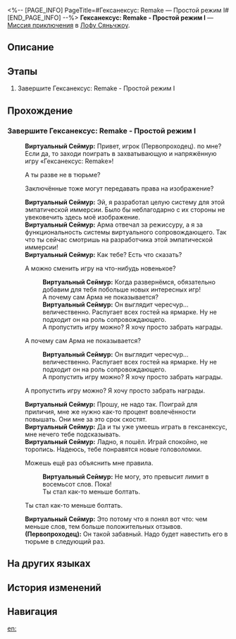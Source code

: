 <%-- [PAGE_INFO]
PageTitle=#Гексанексус: Remake — Простой режим I#
[END_PAGE_INFO] --%>
{{Дополнить|Диалоги.}}
{{Миссия Инфобокс
|id              = 8025216
|Название        = Гексанексус: Remake - Простой режим I
|Изображение     = Миссия Гексанексус Remake — Простой режим I.png
|Тип             = Миссия приключения
|Событие         = 
|Глава           = 
|Условия         = 
|Персонажи       = Виртуальный Сеймур; Первопроходец
|СтартЛокация    = [[Лофу Сяньчжоу]] — [[Дом кандалов]]
|Мир             = Лофу Сяньчжоу
|Предыдущая      = 
|Следующая       = 
|Награды         = 
}}
'''Гексанексус: Remake - Простой режим I''' — [[Миссия приключения]] в [[Лофу Сяньчжоу]].

==Описание==
{{Описание|<!--официальное описание из Перекрёстка судеб-->}}

==Этапы==
# Завершите Гексанексус: Remake - Простой режим I

==Прохождение==
{{Дополнить}}
===Завершите Гексанексус: Remake - Простой режим I===
{{Описание миссии|тип=Миссия приключения|локация=Дом кандалов|Завершите Гексанексус: Remake - Простой режим I}}
{{Диалог Начало}}
:{{tx}}
:'''Виртуальный Сеймур:''' Привет, игрок (Первопроходец). {{MC|ж=Скучала|м=Скучал}} по мне? Если да, то заходи поиграть в захватывающую и напряжённую игру «Гексанексус: Remake»!
:{{Диалог|Стрелка}} А ты разве не в тюрьме?
:{{Диалог|Стрелка}} Заключённые тоже могут передавать права на изображение?
:'''Виртуальный Сеймур:''' Эй, я разработал целую систему для этой эмпатической иммерсии. Было бы неблагодарно с их стороны не увековечить здесь моё изображение.
:'''Виртуальный Сеймур:''' Арма отвечал за режиссуру, а я за функциональность системы виртуального сопровождающего. Так что ты сейчас смотришь на разработчика этой эмпатической иммерсии!
:'''Виртуальный Сеймур:''' Как тебе? Есть что сказать?
:{{Диалог|Стрелка}} А можно сменить игру на что-нибудь новенькое?
::'''Виртуальный Сеймур:''' Когда развернёмся, обязательно добавим для тебя побольше новых интересных игр!
::А почему сам Арма не показывается?
::'''Виртуальный Сеймур:''' Он выглядит чересчур... величественно. Распугает всех гостей на ярмарке. Ну не подходит он на роль сопровождающего.
::А пропустить игру можно? Я хочу просто забрать награды.
:{{Диалог|Стрелка}} А почему сам Арма не показывается?
::'''Виртуальный Сеймур:''' Он выглядит чересчур... величественно. Распугает всех гостей на ярмарке. Ну не подходит он на роль сопровождающего.
::А пропустить игру можно? Я хочу просто забрать награды.
:{{Диалог|Стрелка}} А пропустить игру можно? Я хочу просто забрать награды.
:'''Виртуальный Сеймур:''' Прошу, не надо так. Поиграй для приличия, мне же нужно как-то процент вовлечённости повышать. Они мне за это срок скостят.
:'''Виртуальный Сеймур:''' Да и ты уже умеешь играть в гексанексус, мне нечего тебе подсказывать.
:'''Виртуальный Сеймур:''' Ладно, я пошёл. Играй спокойно, не торопись. Надеюсь, тебе понравятся новые головоломки.
:{{Диалог|Стрелка}} Можешь ещё раз объяснить мне правила.
::'''Виртуальный Сеймур:''' Не могу, это превысит лимит в восемьсот слов. Пока!
::Ты стал как-то меньше болтать.
:{{Диалог|Стрелка}} Ты стал как-то меньше болтать.
:'''Виртуальный Сеймур:''' Это потому что я понял вот что: чем меньше слов, тем больше положительных отзывов.
:'''(Первопроходец):''' Он такой забавный. Надо будет навестить его в тюрьме в следующий раз.
:{{tx}}
{{Диалог Конец}}

==На других языках==
{{На других языках
|en   = Hexanexus: Remake Easy Mode I
|zhs  = 「枘凿六合•Remake」简单模式I
|zht  = 「枘鑿六合•Remake」簡單模式I
|ja   = 「枘構立方・リメイク」難易度・簡単I
|ko   = 「모순된 결합체•Remake」 쉬움 모드 I
|es   = Hexanexus: Reedición: modo fácil&nbsp;I
|fr   = Mode facile I de l'Hexanexus V2
|ru   = Гексанексус: Remake - Простой режим I
|th   = Hexanexus: Remake โหมดง่าย I
|vi   = "Khối Lục Giác - Remake" Chế Độ Dễ I
|de   = Hexanexus: Remake – Leichter Modus I
|id   = "Hexanexus: Remake" Mode Gampang I
|pt   = Hexanexus: Remake - Modo Fácil I
}}

==История изменений==
{{История изменений|3.5}}

==Навигация==
{{Миссия приключения Навбокс|Глава }}

[[en:]]
